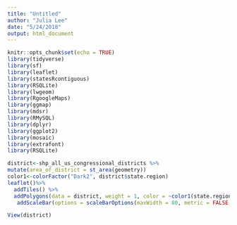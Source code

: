 ```yaml
---
title: "Untitled"
author: "Julia Lee"
date: "5/24/2018"
output: html_document
---
```


```r
knitr::opts_chunk$set(echo = TRUE)
library(tidyverse)
library(sf)
library(leaflet)
library(statesRcontiguous)
library(RSQLite)
library(lwgeom)
library(RgoogleMaps)
library(ggmap)
library(mdsr)
library(RMySQL)
library(dplyr)
library(ggplot2)
library(mosaic)
library(extrafont)
library(RSQLite)
```



```r
district<-shp_all_us_congressional_districts %>% 
mutate(area_of_district = st_area(geometry))
color1<-colorFactor("Dark2", district$state.region)
leaflet()%>%
  addTiles() %>%
  addPolygons(data = district, weight = 1, color = ~color1(state.region)) %>%
   addScaleBar(options = scaleBarOptions(maxWidth = 80, metric = FALSE, imperial = TRUE, updateWhenIdle = TRUE)) 
```

```r
View(district)
```

